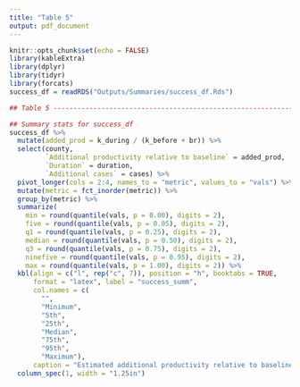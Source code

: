 ```yaml
---
title: "Table 5"
output: pdf_document
---
```


```r
knitr::opts_chunk$set(echo = FALSE)
library(kableExtra)
library(dplyr)
library(tidyr)
library(forcats)
success_df = readRDS("Outputs/Summaries/success_df.Rds")
```

```r
## Table 5 --------------------------------------------------------------------

## Summary stats for success_df
success_df %>% 
  mutate(added_prod = k_during / (k_before + br)) %>% 
  select(county, 
         `Additional productivity relative to baseline` = added_prod, 
         `Duration` = duration, 
         `Additional cases` = cases) %>% 
  pivot_longer(cols = 2:4, names_to = "metric", values_to = "vals") %>% 
  mutate(metric = fct_inorder(metric)) %>% 
  group_by(metric) %>% 
  summarize(
    min = round(quantile(vals, p = 0.00), digits = 2),
    five = round(quantile(vals, p = 0.05), digits = 2),
    q1 = round(quantile(vals, p = 0.25), digits = 2),
    median = round(quantile(vals, p = 0.50), digits = 2),
    q3 = round(quantile(vals, p = 0.75), digits = 2),
    ninefive = round(quantile(vals, p = 0.95), digits = 2),
    max = round(quantile(vals, p = 1.00), digits = 2)) %>% 
  kbl(align = c("l", rep("c", 7)), position = "h", booktabs = TRUE, 
      format = "latex", label = "success_summ",
      col.names = c(
        "",
        "Minimum",
        "5th",
        "25th",
        "Median",
        "75th",
        "95th",
        "Maximum"),
      caption = "Estimated additional productivity relative to baseline from simulations") %>% 
  column_spec(1, width = "1.25in") 
```

